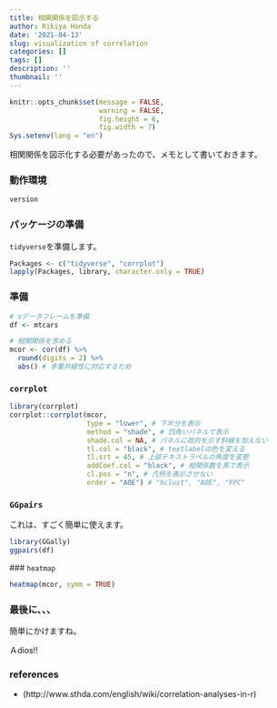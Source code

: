 ```yaml
---
title: 相関関係を図示する
author: Rikiya Honda
date: '2021-04-13'
slug: visualization of correlation
categories: []
tags: []
description: ''
thumbnail: ''
---
```



```r
knitr::opts_chunk$set(message = FALSE,
                      warning = FALSE,
                      fig.height = 6,
                      fig.width = 7)
Sys.setenv(lang = "en")
```

相関関係を図示化する必要があったので、メモとして書いておきます。

### 動作環境
```r
version
```

### パッケージの準備

`tidyverse`を準備します。

```r
Packages <- c("tidyverse", "corrplot")
lapply(Packages, library, character.only = TRUE)
```

### 準備

```r
# sデータフレームを準備
df <- mtcars

# 相関関係を求める
mcor <- cor(df) %>% 
  round(digits = 2) %>%
  abs() # 多重共線性に対応するため
```

### `corrplot`
```r
library(corrplot)
corrplot::corrplot(mcor, 
                   type = "lower", # 下半分を表示
                   method = "shade", # 四角いパネルで表示
                   shade.col = NA, # パネルに政府を示す斜線を加えない
                   tl.col = "black", # textlabelの色を変える
                   tl.srt = 45, # 上部テキストラベルの角度を変更
                   addCoef.col = "black", # 相関係数を黒で表示
                   cl.pos = "n", # 凡例を表示させない
                   order = "AOE") # "hclust", "AOE", "FPC"
```

### `GGpairs`

これは、すごく簡単に使えます。
```r
library(GGally)
ggpairs(df)
```
 
 ### `heatmap`
 
```r
heatmap(mcor, symm = TRUE)
```

### 最後に、、、

簡単にかけますね。

Ａdios!!

### references

* (http://www.sthda.com/english/wiki/correlation-analyses-in-r)